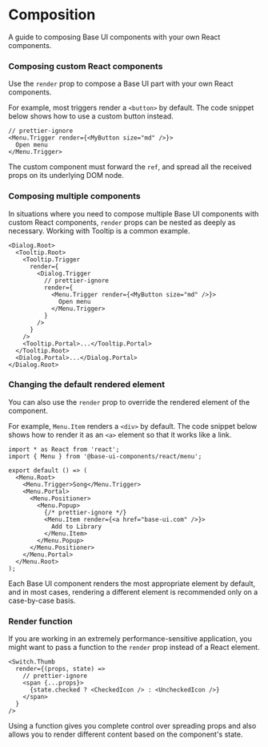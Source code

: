 # Composition

<Subtitle>A guide to composing Base UI components with your own React components.</Subtitle>
<Meta
  name="description"
  content="A guide to composing Base UI components with your own React components."
/>

### Composing custom React components

Use the `render` prop to compose a Base UI part with your own React components.

For example, most triggers render a `<button>` by default.
The code snippet below shows how to use a custom button instead.

```tsx title="index.tsx"
// prettier-ignore
<Menu.Trigger render={<MyButton size="md" />}>
  Open menu
</Menu.Trigger>
```

The custom component must forward the `ref`, and spread all the received props on its underlying DOM node.

### Composing multiple components

In situations where you need to compose multiple Base UI components with custom React components, `render` props can be nested as deeply as necessary.
Working with Tooltip is a common example.

```tsx title="index.tsx"
<Dialog.Root>
  <Tooltip.Root>
    <Tooltip.Trigger
      render={
        <Dialog.Trigger
          // prettier-ignore
          render={
            <Menu.Trigger render={<MyButton size="md" />}>
              Open menu
            </Menu.Trigger>
          }
        />
      }
    />
    <Tooltip.Portal>...</Tooltip.Portal>
  </Tooltip.Root>
  <Dialog.Portal>...</Dialog.Portal>
</Dialog.Root>
```

### Changing the default rendered element

You can also use the `render` prop to override the rendered element of the component.

For example, `Menu.Item` renders a `<div>` by default.
The code snippet below shows how to render it as an `<a>` element so that it works like a link.

```tsx title="index.tsx"
import * as React from 'react';
import { Menu } from '@base-ui-components/react/menu';

export default () => (
  <Menu.Root>
    <Menu.Trigger>Song</Menu.Trigger>
    <Menu.Portal>
      <Menu.Positioner>
        <Menu.Popup>
          {/* prettier-ignore */}
          <Menu.Item render={<a href="base-ui.com" />}>
            Add to Library
          </Menu.Item>
        </Menu.Popup>
      </Menu.Positioner>
    </Menu.Portal>
  </Menu.Root>
);
```

Each Base UI component renders the most appropriate element by default, and in most cases, rendering a different element is recommended only on a case-by-case basis.

### Render function

If you are working in an extremely performance-sensitive application, you might want to pass a function to the `render` prop instead of a React element.

```tsx title="switch.tsx"
<Switch.Thumb
  render={(props, state) =>
    // prettier-ignore
    <span {...props}>
      {state.checked ? <CheckedIcon /> : <UncheckedIcon />}
    </span>
  }
/>
```

Using a function gives you complete control over spreading props and also allows you to render different content based on the component's state.
